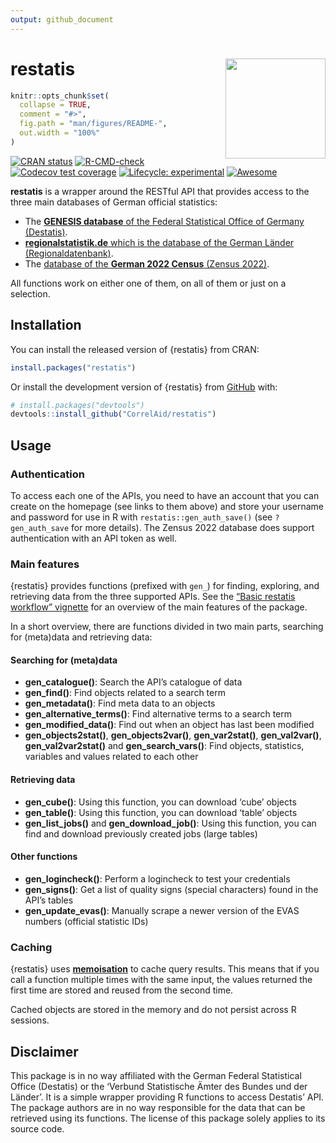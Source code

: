 ```yaml
---
output: github_document
---
```


# restatis <img src="man/figures/hexsticker_restatis.png" width="160px" align="right" />

<!-- README.md is generated from README.Rmd. Please edit that file -->

```r
knitr::opts_chunk$set(
  collapse = TRUE,
  comment = "#>",
  fig.path = "man/figures/README-",
  out.width = "100%"
)
```

<!-- badges: start -->
[![CRAN status](https://www.r-pkg.org/badges/version/restatis)](https://CRAN.R-project.org/package=restatis)
[![R-CMD-check](https://github.com/CorrelAid/restatis/actions/workflows/R-CMD-check.yaml/badge.svg)](https://github.com/CorrelAid/restatis/actions/workflows/R-CMD-check.yaml)
[![Codecov test coverage](https://codecov.io/gh/CorrelAid/restatis/branch/main/graph/badge.svg)](https://app.codecov.io/gh/CorrelAid/restatis?branch=main)
[![Lifecycle: experimental](https://img.shields.io/badge/lifecycle-experimental-orange.svg)](https://lifecycle.r-lib.org/articles/stages.html#experimental)
[![Awesome](https://cdn.rawgit.com/sindresorhus/awesome/d7305f38d29fed78fa85652e3a63e154dd8e8829/media/badge.svg)](https://github.com/sindresorhus/awesome)
<!-- badges: end -->

**restatis** is a wrapper around the RESTful API that provides access to the three main databases of German official statistics:

- The [**GENESIS database** of the Federal Statistical Office of Germany (Destatis)](https://www-genesis.destatis.de/genesis/online).
- [**regionalstatistik.de** which is the database of the German Länder (Regionaldatenbank)](https://www.regionalstatistik.de/genesis/online/).
- The [database of the **German 2022 Census** (Zensus 2022)](https://ergebnisse.zensus2022.de/datenbank/online/).

All functions work on either one of them, on all of them or just on a selection.

## Installation

You can install the released version of {restatis} from CRAN:

``` r
install.packages("restatis")
```

Or install the development version of {restatis} from [GitHub](https://github.com/CorrelAid/restatis) with:

``` r
# install.packages("devtools")
devtools::install_github("CorrelAid/restatis")
```

## Usage

### Authentication

To access each one of the APIs, you need to have an account that you can create on the homepage (see links to them above) and store your username and password for use in R with `restatis::gen_auth_save()` (see `?gen_auth_save` for more details). The Zensus 2022 database does support authentication with an API token as well.

### Main features

{restatis} provides functions (prefixed with `gen_`) for finding, exploring, and retrieving data from the three supported APIs. See the ["Basic restatis workflow" vignette](https://correlaid.github.io/restatis/articles/restatis.html) for an overview of the main features of the package.

In a short overview, there are functions divided in two main parts, searching for (meta)data and retrieving data:

#### Searching for (meta)data
- **gen_catalogue()**: Search the API's catalogue of data
- **gen_find()**: Find objects related to a search term
- **gen_metadata()**: Find meta data to an objects
- **gen_alternative_terms()**: Find alternative terms to a search term
- **gen_modified_data()**: Find out when an object has last been modified
- **gen_objects2stat()**, **gen_objects2var()**, **gen_var2stat()**, **gen_val2var()**, **gen_val2var2stat()** and **gen_search_vars()**: Find objects, statistics, variables and values related to each other

#### Retrieving data
- **gen_cube()**: Using this function, you can download 'cube' objects
- **gen_table()**: Using this function, you can download 'table' objects 
- **gen_list_jobs()** and **gen_download_job()**: Using this function, you can find and download previously created jobs (large tables)

#### Other functions
- **gen_logincheck()**: Perform a logincheck to test your credentials
- **gen_signs()**: Get a list of quality signs (special characters) found in the API's tables
- **gen_update_evas()**: Manually scrape a newer version of the EVAS numbers (official statistic IDs)

### Caching

{restatis} uses [**memoisation**](https://github.com/r-lib/memoise) to cache query results. This means that if you call a function multiple times with the same input, the values returned the first time are stored and reused from the second time.

Cached objects are stored in the memory and do not persist across R sessions.

## Disclaimer

This package is in no way affiliated with the German Federal Statistical Office (Destatis) or the 'Verbund Statistische Ämter des Bundes und der Länder'. It is a simple wrapper providing R functions to access Destatis' API. The package authors are in no way responsible for the data that can be retrieved using its functions. The license of this package solely applies to its source code. 
